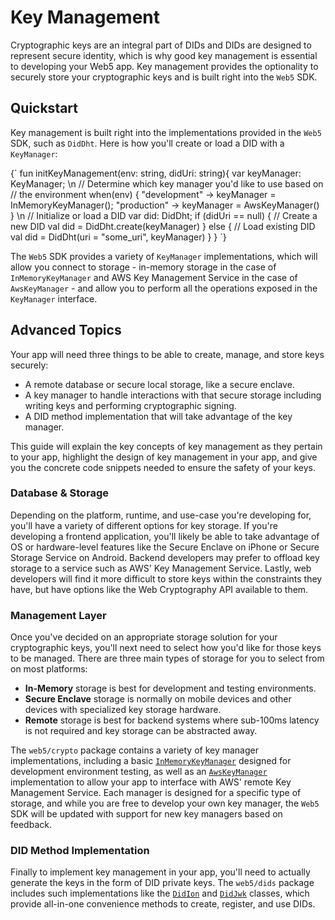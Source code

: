 

# Key Management
<LanguageSupport languages="Kotlin"/>
<LanguageSwitcher/>



Cryptographic keys are an integral part of DIDs and DIDs are designed to represent secure identity, which is why good key management is essential to developing your Web5 app. Key management provides the optionality to securely store your cryptographic keys and is built right into the `Web5` SDK. 

## Quickstart
Key management is built right into the <LanguageSwitchLink text='DidMethod' links='{"Kotlin": "https://github.com/TBD54566975/web5-kt/blob/301bf54dd3c0d8b310212011e116e22c2894766c/dids/src/main/kotlin/web5/sdk/dids/DidMethod.kt", "JavaScript": "#"}'/> implementations provided in the `Web5` SDK, such as `DidDht`. Here is how you'll create or load a DID with a `KeyManager`:

<LanguageSwitchBlock>
    <div language="Kotlin">
        <CodeBlock language="kotlin">
{`
fun initKeyManagement(env: string, didUri: string){
    var keyManager: KeyManager;
\n
    // Determine which key manager you'd like to use based on
    // the environment
    when(env) {
        "development" -> keyManager = InMemoryKeyManager();
        "production" -> keyManager = AwsKeyManager()
    }
\n
    // Initialize or load a DID
    var did: DidDht;
    if (didUri == null) {
        // Create a new DID
        val did = DidDht.create(keyManager)
    } else {
        // Load existing DID
        val did = DidDht(uri = "some_uri", keyManager)
    }
}
`}
        </CodeBlock>
    </div> 
</LanguageSwitchBlock>

The `Web5` SDK provides a variety of `KeyManager` implementations, which will allow you connect to storage - in-memory storage in the case of `InMemoryKeyManager` and AWS Key Management Service in the case of `AwsKeyManager` - and allow you to perform all the operations exposed in the `KeyManager` interface. 

## Advanced Topics

Your app will need three things to be able to create, manage, and store keys securely:

- A remote database or secure local storage, like a secure enclave.
- A key manager to handle interactions with that secure storage including writing keys and performing cryptographic signing.
- A DID method implementation that will take advantage of the key manager.

This guide will explain the key concepts of key management as they pertain to your app, highlight the design of key management in your app, and give you the concrete code snippets needed to ensure the safety of your keys.

### Database & Storage

Depending on the platform, runtime, and use-case you're developing for, you'll have a variety of different options for key storage. If you're developing a frontend application, you'll likely be able to take advantage of OS or hardware-level features like the Secure Enclave on iPhone or Secure Storage Service on Android. Backend developers may prefer to offload key storage to a service such as AWS' Key Management Service. Lastly, web developers will find it more difficult to store keys within the constraints they have, but have options like the Web Cryptography API available to them.

### Management Layer

Once you've decided on an appropriate storage solution for your cryptographic keys, you'll next need to select how you'd like for those keys to be managed. There are three main types of storage for you to select from on most platforms:

- **In-Memory** storage is best for development and testing environments.
- **Secure Enclave** storage is normally on mobile devices and other devices with specialized key storage hardware.
- **Remote** storage is best for backend systems where sub-100ms latency is not required and key storage can be abstracted away.

The `web5/crypto` package contains a variety of key manager implementations, including a basic [`InMemoryKeyManager`](https://github.com/TBD54566975/web5-kt/blob/main/crypto/src/main/kotlin/web5/sdk/crypto/InMemoryKeyManager.kt) designed for development environment testing, as well as an [`AwsKeyManager`](https://github.com/TBD54566975/web5-kt/blob/main/crypto/src/main/kotlin/web5/sdk/crypto/AwsKeyManager.kt) implementation to allow your app to interface with AWS' remote Key Management Service. Each manager is designed for a specific type of storage, and while you are free to develop your own key manager, the `Web5` SDK will be updated with support for new key managers based on feedback. 

### DID Method Implementation

Finally to implement key management in your app, you'll need to actually generate the keys in the form of DID private keys. The `web5/dids` package includes such implementations like the [`DidIon`](https://github.com/TBD54566975/web5-kt/blob/main/dids/src/main/kotlin/web5/sdk/dids/methods/ion/DidIon.kt) and [`DidJwk`](https://github.com/TBD54566975/web5-kt/blob/main/dids/src/main/kotlin/web5/sdk/dids/methods/jwk/DidJwk.kt) classes, which provide all-in-one convenience methods to create, register, and use DIDs.